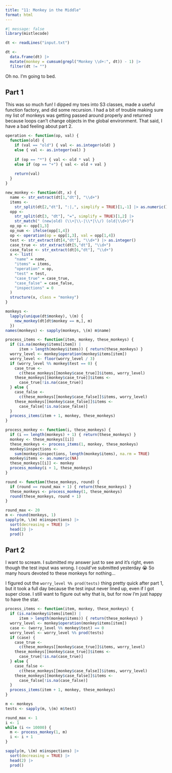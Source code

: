 ```yaml
---
title: "11: Monkey in the Middle"
format: html
---
```


```r
#| message: false
library(mistlecode)
```

```r
dt <- readLines("input.txt")

dt <- 
  data.frame(dt) |>
  mutate(monkey = cumsum(grepl("Monkey \\d+:", dt)) - 1) |>
  filter(dt != "")
```

Oh no. I'm going to bed.

## Part 1

This was so much fun! I dipped my toes into S3 classes, made a useful function factory, and did some recursion. I had a bit of trouble making sure my list of monkeys was getting passed around properly and returned because loops can't change objects in the global environment. That said, I have a bad feeling about part 2.

```r
operation <- function(op, val) {
  function(old) {
    if (val == "old") { val <- as.integer(old) } 
    else { val <- as.integer(val) }
    
    if (op == "*") { val <- old * val }
    else if (op == "+") { val <- old + val }
    
    return(val)
  }
}

new_monkey <- function(dt, x) {
  name <- str_extract(dt[1,"dt"], "\\d+")
  items <- 
    str_split(dt[2,"dt"], ":|,", simplify = TRUE)[1,-1] |> as.numeric()
  opp <- 
    str_split(dt[3, "dt"], "=", simplify = TRUE)[1,2] |>
    str_match(" (new|old) (\\+|\\-|\\*|\\/) (old|\\d+)")
  op_op <- opp[1,3]
  op_num <- ifelse(opp[1,4])
  op <- operation(op = opp[1,3], val = opp[1,4])
  test <- str_extract(dt[4,"dt"], "\\d+") |> as.integer()
  case_true <- str_extract(dt[5,"dt"], "\\d+")
  case_false <- str_extract(dt[6,"dt"], "\\d+")
  x <- list(
    "name" = name,
    "items" = items,
    "operation" = op,
    "test" = test,
    "case_true" = case_true,
    "case_false" = case_false,
    "inspections" = 0
  )
  structure(x, class = "monkey")
}

monkeys <- 
  lapply(unique(dt$monkey), \(m) { 
    new_monkey(dt[dt$monkey == m,], m) 
  })
names(monkeys) <- sapply(monkeys, \(m) m$name)

process_items <- function(item, monkey, these_monkeys) {
  if (is.na(monkey$items[item]) | 
      item > length(monkey$items)) { return(these_monkeys) }
  worry_level <- monkey$operation(monkey$items[item])
  worry_level <- floor(worry_level / 3)
  if (worry_level %% monkey$test == 0) {
    case_true <- 
      c(these_monkeys[[monkey$case_true]]$items, worry_level)
    these_monkeys[[monkey$case_true]]$items <- 
      case_true[!is.na(case_true)]
  } else {
    case_false <- 
      c(these_monkeys[[monkey$case_false]]$items, worry_level)
    these_monkeys[[monkey$case_false]]$items <- 
      case_false[!is.na(case_false)]
  }
  process_items(item + 1, monkey, these_monkeys)
}

process_monkey <- function(i, these_monkeys) {
  if (i == length(monkeys) + 1) { return(these_monkeys) }
  monkey <- these_monkeys[[i]]
  these_monkeys <- process_items(1, monkey, these_monkeys)
  monkey$inspections <- 
    sum(monkey$inspections, length(monkey$items), na.rm = TRUE)
  monkey$items <- as.numeric(NA)
  these_monkeys[[i]] <- monkey
  process_monkey(i + 1, these_monkeys)
}

round <- function(these_monkeys, round) {
  if (round == round_max + 1) { return(these_monkeys) }
  these_monkeys <- process_monkey(1, these_monkeys)
  round(these_monkeys, round + 1)
}
```

```r
round_max <- 20
m <- round(monkeys, 1)
sapply(m, \(m) m$inspections) |>
  sort(decreasing = TRUE) |>
  head(2) |>
  prod()
```

## Part 2

I want to scream. I submitted my answer just to see and it's right, even though the test input was wrong. I could've submitted yesterday 😭 So many hours devoted to these monkeys for nothing...

I figured out the `worry_level %% prod(tests)` thing pretty quick after part 1, but it took a full day because the test input never lined up, even if I got super close. I still want to figure out why that is, but for now I'm just happy to have the star.

```r
process_items <- function(item, monkey, these_monkeys) {
  if (is.na(monkey$items[item]) | 
      item > length(monkey$items)) { return(these_monkeys) }
  worry_level <- monkey$operation(monkey$items[item])
  case <- (worry_level %% monkey$test) == 0
  worry_level <- worry_level %% prod(tests)
  if (case) {
    case_true <- 
      c(these_monkeys[[monkey$case_true]]$items, worry_level)
    these_monkeys[[monkey$case_true]]$items <- 
      case_true[!is.na(case_true)]
  } else {
    case_false <- 
      c(these_monkeys[[monkey$case_false]]$items, worry_level)
    these_monkeys[[monkey$case_false]]$items <- 
      case_false[!is.na(case_false)]
  }
  process_items(item + 1, monkey, these_monkeys)
}

m <- monkeys
tests <- sapply(m, \(m) m$test)

round_max <- 1
i <- 1
while (i <= 10000) {
  m <- process_monkey(1, m)
  i <- i + 1
}

sapply(m, \(m) m$inspections) |>
  sort(decreasing = TRUE) |>
  head(2) |>
  prod()
```

